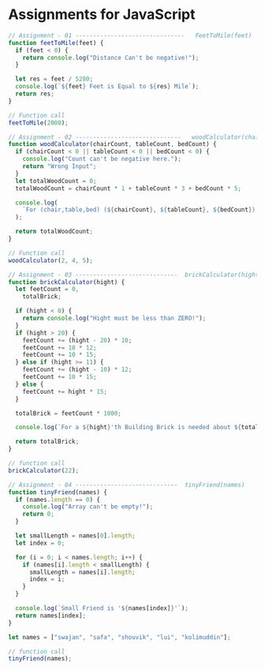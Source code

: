 # Assignments for JavaScript

```js
// Assignment - 01 -------------------------------   FeetToMile(feet)
function feetToMile(feet) {
  if (feet < 0) {
    return console.log("Distance Can't be negative!");
  }

  let res = feet / 5280;
  console.log(`${feet} Feet is Equal to ${res} Mile`);
  return res;
}

// Function call
feetToMile(2000);

// Assignment - 02 ------------------------------   woodCalculator(chair, table, bed)
function woodCalculator(chairCount, tableCount, bedCount) {
  if (chairCount < 0 || tableCount < 0 || bedCount < 0) {
    console.log("Count can't be negative here.");
    return "Wrong Input";
  }
  let totalWoodCount = 0;
  totalWoodCount = chairCount * 1 + tableCount * 3 + bedCount * 5;

  console.log(
    `For (chair,table,bed) (${chairCount}, ${tableCount}, ${bedCount}) Total required wood is = ${totalWoodCount}`
  );

  return totalWoodCount;
}

// Function call
woodCalculator(2, 4, 5);

// Assignment - 03 -----------------------------  brickCalculator(hight)
function brickCalculator(hight) {
  let feetCount = 0,
    totalBrick;

  if (hight < 0) {
    return console.log("Hight must be less than ZERO!");
  }
  if (hight > 20) {
    feetCount += (hight - 20) * 10;
    feetCount += 10 * 12;
    feetCount += 10 * 15;
  } else if (hight >= 11) {
    feetCount += (hight - 10) * 12;
    feetCount += 10 * 15;
  } else {
    feetCount += hight * 15;
  }

  totalBrick = feetCount * 1000;

  console.log(`For a ${hight}'th Building Brick is needed about ${totalBrick}`);

  return totalBrick;
}

// function call
brickCalculator(22);

// Assignment - 04 -----------------------------  tinyFriend(names)
function tinyFriend(names) {
  if (names.length == 0) {
    console.log("Array can't be empty!");
    return 0;
  }

  let smallLength = names[0].length;
  let index = 0;

  for (i = 0; i < names.length; i++) {
    if (names[i].length < smallLength) {
      smallLength = names[i].length;
      index = i;
    }
  }

  console.log(`Small Friend is '${names[index]}'`);
  return names[index];
}

let names = ["swajan", "safa", "shouvik", "lui", "kolimuddin"];

// function call
tinyFriend(names);
```
